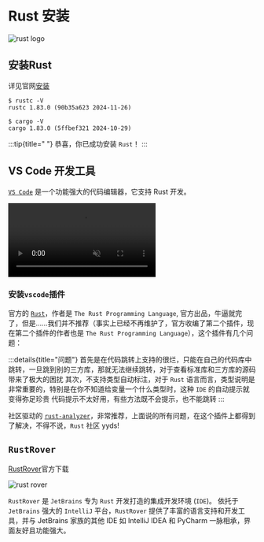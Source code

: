 # Rust 安装

<img src="https://www.rust-lang.org/static/images/rust-logo-blk.svg" alt="rust logo"/>

## 安装Rust

详见官网[安装](https://www.rust-lang.org/zh-CN/tools/install)

```shell title="检查是否安装成功"
$ rustc -V
rustc 1.83.0 (90b35a623 2024-11-26)
```

```shell title="检查是否安装成功"
$ cargo -V
cargo 1.83.0 (5ffbef321 2024-10-29)
```

:::tip{title=" "}
恭喜，你已成功安装 `Rust`！
:::

## VS Code 开发工具

[`VS Code`](https://code.visualstudio.com/) 是一个功能强大的代码编辑器，它支持 Rust 开发。

<video src="https://code.visualstudio.com/assets/home/hero-light-sm.webm" autoPlay muted></video>

### 安装`vscode`插件

官方的 [`Rust`](https://marketplace.visualstudio.com/items?itemName=rust-lang.rust)，作者是 `The Rust Programming Language`, 官方出品，牛逼就完了，但是……我们并不推荐（事实上已经不再维护了，官方收编了第二个插件，现在第二个插件的作者也是 `The Rust Programming Language`），这个插件有几个问题：

:::details{title="问题"}
首先是在代码跳转上支持的很烂，只能在自己的代码库中跳转，一旦跳到别的三方库，那就无法继续跳转，对于查看标准库和三方库的源码带来了极大的困扰
其次，不支持类型自动标注，对于 `Rust` 语言而言，类型说明是非常重要的，特别是在你不知道给变量一个什么类型时，这种 `IDE` 的自动提示就变得弥足珍贵
代码提示不太好用，有些方法既不会提示，也不能跳转
:::

社区驱动的 [`rust-analyzer`](https://marketplace.visualstudio.com/items?itemName=rust-lang.rust-analyzer)，非常推荐，上面说的所有问题，在这个插件上都得到了解决，不得不说，`Rust` 社区 yyds!

## `RustRover`

[RustRover](https://www.jetbrains.com/rust/)官方下载

<img src="https://resources.jetbrains.com/storage/products/rust/video/en-us/rustrover_video_preview.png"
     alt="rust rover"/>

`RustRover` 是 `JetBrains` 专为 `Rust` 开发打造的集成开发环境 (`IDE`)。
依托于 `JetBrains` 强大的 `IntelliJ` 平台，`RustRover` 提供了丰富的语言支持和开发工具，并与 JetBrains 家族的其他 IDE 如 IntelliJ IDEA 和 PyCharm 一脉相承，界面友好且功能强大。
